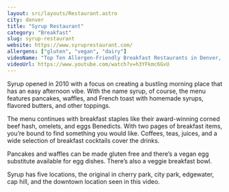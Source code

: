 ```yaml
---
layout: src/layouts/Restaurant.astro
city: denver
title: "Syrup Restaurant"
category: "Breakfast"
slug: syrup-restaurant
website: https://www.syruprestaurant.com/
allergens: ["gluten", "vegan", "dairy"]
videoName: "Top Ten Allergen-Friendly Breakfast Restaurants in Denver, Colorado"
videoUrl: https://www.youtube.com/watch?v=h3YFkmc6GvU
---
```


Syrup opened in 2010 with a focus on creating a bustling morning place that has an easy afternoon vibe. With the name syrup, of course, the menu features pancakes, waffles, and French toast with homemade syrups, flavored butters, and other toppings.

The menu continues with breakfast staples like their award-winning corned beef hash, omelets, and eggs Benedicts. With two pages of breakfast items, you’re bound to find something you would like. Coffees, teas, juices, and a wide selection of breakfast cocktails cover the drinks.

Pancakes and waffles can be made gluten free and there’s a vegan egg substitute available for egg dishes. There’s also a veggie breakfast bowl.

Syrup has five locations, the original in cherry park, city park, edgewater, cap hill, and the downtown location seen in this video.
